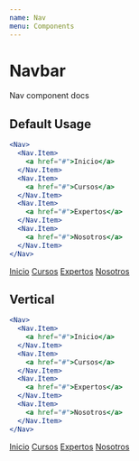 ```yaml
---
name: Nav
menu: Components
---
```



# Navbar

Nav component docs

<Props of={Nav} />

## Default Usage
```jsx
<Nav>
  <Nav.Item>
    <a href="#">Inicio</a>
  </Nav.Item>
  <Nav.Item>
    <a href="#">Cursos</a>
  </Nav.Item>
  <Nav.Item>
    <a href="#">Expertos</a>
  </Nav.Item>
  <Nav.Item>
    <a href="#">Nosotros</a>
  </Nav.Item>
</Nav>
```
<Nav>
  <Nav.Item>
    <a href="#">Inicio</a>
  </Nav.Item>
  <Nav.Item>
    <a href="#">Cursos</a>
  </Nav.Item>
  <Nav.Item>
    <a href="#">Expertos</a>
  </Nav.Item>
  <Nav.Item>
    <a href="#">Nosotros</a>
  </Nav.Item>
</Nav>

## Vertical
```jsx
<Nav>
  <Nav.Item>
    <a href="#">Inicio</a>
  </Nav.Item>
  <Nav.Item>
    <a href="#">Cursos</a>
  </Nav.Item>
  <Nav.Item>
    <a href="#">Expertos</a>
  </Nav.Item>
  <Nav.Item>
    <a href="#">Nosotros</a>
  </Nav.Item>
</Nav>
```
<Nav vertical>
  <Nav.Item>
    <a href="#">Inicio</a>
  </Nav.Item>
  <Nav.Item>
    <a href="#">Cursos</a>
  </Nav.Item>
  <Nav.Item>
    <a href="#">Expertos</a>
  </Nav.Item>
  <Nav.Item>
    <a href="#">Nosotros</a>
  </Nav.Item>
</Nav>